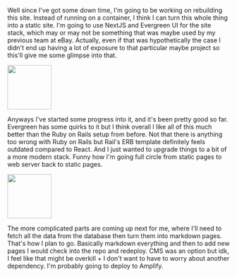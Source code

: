 Well since I've got some down time, I'm going to be working on rebuilding this site. Instead of running on a container, I think I can turn this whole thing into a static site. I'm going to use NextJS and Evergreen UI for the site stack, which may or may not be something that was maybe used by my previous team at eBay. Actually, even if that was hypothetically the case I didn't end up having a lot of exposure to that particular maybe project so this'll give me some glimpse into that.

<img width="100" src="https://maxrchung-rails.s3.amazonaws.com/uploads/monkey-emoji.png" />

Anyways I've started some progress into it, and it's been pretty good so far. Evergreen has some quirks to it but I think overall I like all of this much better than the Ruby on Rails setup from before. Not that there is anything too wrong with Ruby on Rails but Rail's ERB template definitely feels outdated compared to React. And I just wanted to upgrade things to a bit of a more modern stack. Funny how I'm going full circle from static pages to web server back to static pages.

<img width="100" src="https://maxrchung-rails.s3.amazonaws.com/uploads/crocodile-emoji.png" />

The more complicated parts are coming up next for me, where I'll need to fetch all the data from the database then turn them into markdown pages. That's how I plan to go. Basically markdown everything and then to add new pages I would check into the repo and redeploy. CMS was an option but idk, I feel like that might be overkill + I don't want to have to worry about another dependency. I'm probably going to deploy to Amplify.